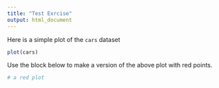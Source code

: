 ```yaml
---
title: "Test Exrcise"
output: html_document
---
```


Here is a simple plot of the `cars` dataset

```r
plot(cars)
```

Use the block below to make a version of the above plot with red points.

```r
# a red plot

```
